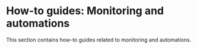 # How-to guides: Monitoring and automations

This section contains how-to guides related to monitoring and automations.


<DocCardList />
